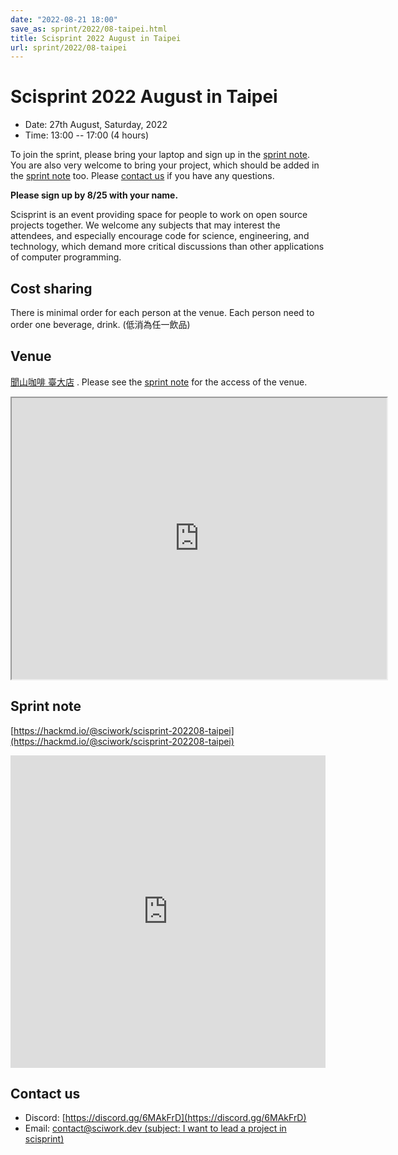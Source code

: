```yaml
---
date: "2022-08-21 18:00"
save_as: sprint/2022/08-taipei.html
title: Scisprint 2022 August in Taipei
url: sprint/2022/08-taipei
---
```


# Scisprint 2022 August in Taipei

- Date: 27th August, Saturday, 2022
- Time: 13:00 \-- 17:00 (4 hours)

To join the sprint, please bring your laptop and sign up in the [sprint
note](#sprint-note). You are also very welcome to bring your project,
which should be added in the [sprint note](#sprint-note) too. Please
[contact us](#contact-us) if you have any questions.

**Please sign up by 8/25 with your name.**

Scisprint is an event providing space for people to work on open source
projects together. We welcome any subjects that may interest the
attendees, and especially encourage code for science, engineering, and
technology, which demand more critical discussions than other
applications of computer programming.

## Cost sharing

There is minimal order for each person at the venue. Each person need to
order one beverage, drink. (低消為任一飲品)

## Venue

[聞山咖啡 臺大店](https://g.page/wenshanntu?share) . Please see the
[sprint note](#sprint-note) for the access of the venue.

<div
  style={{
    overflow: "hidden",
    paddingBottom: "56.25%",
    position: "relative",
    height: 0,
  }}
>
  <iframe
    src="https://www.google.com/maps/embed?pb=!1m18!1m12!1m3!1d3615.400541865318!2d121.5335175!3d25.0204776!2m3!1f0!2f0!3f0!3m2!1i1024!2i768!4f13.1!3m3!1m2!1s0x3442a988fd3028b3%3A0x962305a12836e4f4!2z6IGe5bGx5ZKW5ZWhIOiHuuWkp-W6lw!5e0!3m2!1sen!2stw!4v1661089191623!5m2!1sen!2stw"
    width="600"
    height="450"
    style={{
      border: "0",
    }}
    allowfullscreen=""
    loading="lazy"
    referrerpolicy="no-referrer-when-downgrade"
  ></iframe>
</div>

## Sprint note

[https://hackmd.io/@sciwork/scisprint-202208-taipei](https://hackmd.io/@sciwork/scisprint-202208-taipei)

<iframe
  width="100%"
  height="500"
  src="https://hackmd.io/@sciwork/scisprint-202208-taipei"
  frameborder="0"
></iframe>

## Contact us

- Discord: [https://discord.gg/6MAkFrD](https://discord.gg/6MAkFrD)
- Email: [contact@sciwork.dev (subject: I want to lead a project in
  scisprint)](mailto:contact@sciwork.dev?subject=[sciwork]%20I%20want%20to%20lead%20a%20project%20in%20scisprint)
